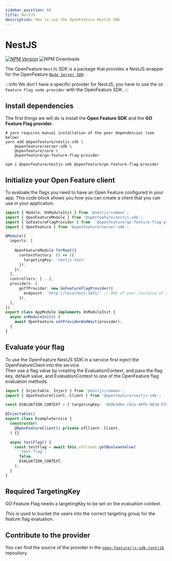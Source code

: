 ```yaml
---
sidebar_position: 60
title: NestJS
description: How to use the OpenFeature NestJS SDK
---
```


# NestJS
[![NPM Version](https://img.shields.io/npm/v/%40openfeature%2Fgo-feature-flag-provider?color=blue&style=flat-square)](https://www.npmjs.com/package/@openfeature/go-feature-flag-provider)
![NPM Downloads](https://img.shields.io/npm/d18m/%40openfeature%2Fgo-feature-flag-provider?style=flat-square)

The OpenFeature `NestJS` SDK is a package that provides a NestJS wrapper for the OpenFeature [`Node Server SDK`](./openfeature_javascript.mdx).

:::info
We don't have a specific provider for NestJS, you have to use the `GO Feature Flag node provider` with the OpenFeature SDK.
:::

## Install dependencies

The first things we will do is install the **Open Feature SDK** and the **GO Feature Flag provider**.

<Tabs groupId="code">
  <TabItem value="yarn" label="yarn">

```shell 
# yarn requires manual installation of the peer dependencies (see below) 
yarn add @openfeature/nestjs-sdk \
    @openfeature/server-sdk \
    @openfeature/core \
    @openfeature/go-feature-flag-provider
```

  </TabItem>
  <TabItem value="npm" label="npm">

```shell
npm i @openfeature/nestjs-sdk @openfeature/go-feature-flag-provider
```

  </TabItem>
</Tabs>

## Initialize your Open Feature client

To evaluate the flags you need to have an Open Feature configured in your app.
This code block shows you how you can create a client that you can use in your application.

```typescript
import { Module, OnModuleInit } from '@nestjs/common';
import { OpenFeatureModule } from '@openfeature/nestjs-sdk';
import { GoFeatureFlagProvider } from  '@openfeature/go-feature-flag-provider';
import { OpenFeature } from '@openfeature/server-sdk';

@Module({
  imports: [
    ...
    OpenFeatureModule.forRoot({
      contextFactory: () => ({
        targetingKey: 'nestjs-test'
      }),
    }),
  ],
  controllers: [...],
  providers: [
      goffProvider: new GoFeatureFlagProvider({
        endpoint: 'http://localhost:1031/' // DNS of your instance of relay proxy
      }),
  ],
})
export class AppModule implements OnModuleInit {
  async onModuleInit() {
    await OpenFeature.setProviderAndWait(provider);
  }
}
```

## Evaluate your flag

To use the OpenFeature NestJS SDK in a service first inject the OpenFeatureClient into the service.  
Then use a flag value by creating the EvaluationContext, and pass the flag key, default value, and EvaluationContext to one of the OpenFeature flag evaluation methods.

```typescript
import { Injectable, Inject } from '@nestjs/common';
import { OpenFeatureClient, Client } from '@openfeature/nestjs-sdk';

const EVALUATION_CONTEXT = { targetingKey: '4b9e3d6e-cb2a-40fb-8834-5352c59f04c1' };

@Injectable()
export class ExampleService {
  constructor(
    @OpenFeatureClient() private ofClient: Client,
  ) {}

  async testFlag() {
    const testFlag = await this.ofClient.getBooleanValue(
      'test-flag',
      false,
      EVALUATION_CONTEXT,
    );
  }
}
```

## Required TargetingKey
GO Feature Flag needs a targetingKey to be set on the evaluation context.

This is used to bucket the users into the correct targeting group for the feature flag evaluation.

## Contribute to the provider
You can find the source of the provider in the [`open-feature/js-sdk-contrib`](https://github.com/open-feature/js-sdk-contrib/tree/main/libs/providers/go-feature-flag) repository.
